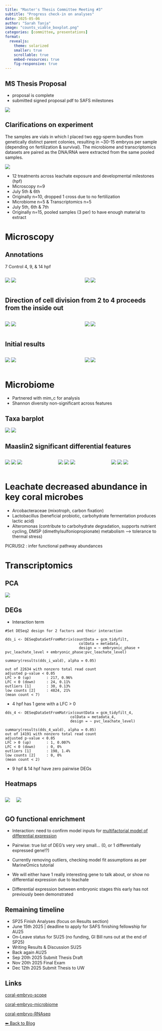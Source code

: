 ```yaml
---
title: "Master's Thesis Committee Meeting #3"
subtitle: "Progress check-in on analyses"
date: 2025-05-06
author: "Sarah Tanja"
image: "counts_viable_boxplot.png"
categories: [committee, presentations]
format: 
  revealjs: 
    theme: solarized
    smaller: true
    scrollable: true
    embed-resources: true
    fig-responsive: true
---
```


## MS Thesis Proposal

-   proposal is complete
-   submitted signed proposal pdf to SAFS milestones

![](proposal.jpg)

## Clarifications on experiment

::: notes
The samples are vials in which I placed two egg-sperm bundles from genetically distinct parent colonies, resulting in \~30-15 embryos per sample (depending on fertilization & survival). The microbiome and transcriptomics datasets are paired as the DNA/RNA were extracted from the same pooled samples.
:::

![](Experimental_Assay_Design.jpeg)

-   12 treatments across leachate exposure and developmental milestones (hpf)
-   Microscopy n=9
-   July 5th & 6th
-   Originally n=10, dropped 1 cross due to no fertilization
-   Microbiome n=5 & Transcriptomics n=5
-   July 5th, 6th & 7th
-   Originally n=15, pooled samples (3 per) to have enough material to extract

# Microscopy

## Annotations

7 Control 4, 9, & 14 hpf

::::: columns
::: {.column width="50%"}
![](7C4_4xstitch_00_anno.jpg) ![](7C9_001_anno.jpg)
:::

::: {.column width="50%"}
![](7C14_000_anno.jpg) ![](scope_csv.jpg)
:::
:::::

## Direction of cell division from 2 to 4 proceeds from the inside out

::::: columns
::: {.column width="50%"}
![](10H4_8.jpg) ![](10H4_21.jpg)
:::

::: {.column width="50%"}
![](10H4_10.jpg) ![](10M4_23.jpg)
:::
:::::

## Initial results

::::: columns
::: {.column width="50%"}
![](density_viable.png) ![](counts_viable_boxplot.png)
:::

::: {.column width="50%"}
![](proportion_stage_stackedbar.png) ![](proportion_status_stackedbar.png)
:::
:::::

# Microbiome

-   Partnered with mim_c for analysis
-   Shannon diversity non-significant across features

## Taxa barplot

![](level-7-bars.svg) ![](level-7-legend.svg)

## Maaslin2 significant differential features

:::::: columns
::: {.column width="30%"}
![](leachate_1.png) ![](leachate_2.png) ![](leachate_3.png)
:::

::: {.column width="30%"}
![](leachate_4.png) ![](leachate_5.png) ![](leachate_6.png)
:::

::: {.column width="30%"}
![](leachate_7.png) ![](leachate_8.png) ![](leachate_9.png)
:::
::::::

# Leachate decreased abundance in key coral microbes

-   Arcobacteraceae (mixotroph, carbon fixation)
-   Lactobacillus (beneficial probiotic, carbohydrate fermentation produces lactic acid)
-   Alteromonas (contribute to carbohydrate degradation, supports nutrient cycling, DMSP (dimethylsulfoniopropionate) metabolism --\> tolerance to thermal stress)

::: callout-important
PICRUSt2 : infer functional pathway abundances
:::

# Transcriptomics

## PCA

![](deg_pca.png)

## DEGs

-   Interaction term

```         
#Set DESeq2 design for 2 factors and their interaction

dds_i <- DESeqDataSetFromMatrix(countData = gcm_tidyfilt,
                                  colData = metadata,
                                  design = ~ embryonic_phase + pvc_leachate_level + embryonic_phase:pvc_leachate_level)
```

```         
summary(results(dds_i_wald), alpha = 0.05)

out of 22634 with nonzero total read count
adjusted p-value < 0.05
LFC > 0 (up)       : 217, 0.96%
LFC < 0 (down)     : 24, 0.11%
outliers [1]       : 30, 0.13%
low counts [2]     : 4824, 21%
(mean count < 7)
```

-   4 hpf has 1 gene with a LFC \> 0

```         
dds_4 <- DESeqDataSetFromMatrix(countData = gcm_tidyfilt_4,
                              colData = metadata_4,
                              design = ~ pvc_leachate_level)
```

```         
summary(results(dds_4_wald), alpha = 0.05)
out of 14191 with nonzero total read count
adjusted p-value < 0.05
LFC > 0 (up)       : 1, 0.007%
LFC < 0 (down)     : 0, 0%
outliers [1]       : 198, 1.4%
low counts [2]     : 0, 0%
(mean count < 2)
```

-   9 hpf & 14 hpf have zero pairwise DEGs

## Heatmaps

::::: columns
::: {.column-width="50%"}
![](deg_simple_heat.png)
:::

::: {.column-width="50%"}
![](deg_complex_heat.png)
:::
:::::

## GO functional enrichment

::: callout-important
-   Interaction: need to confirm model inputs for [multifactorial model of differential expression](https://marineomics.github.io/DGE_comparison_v2.html)

-   Pairwise: true list of DEG's very very small... (0, or 1 differentially expressed gene!?)

-   Currently removing outliers, checking model fit assumptions as per MarineOmics tutorial

-   We will either have 1 really interesting gene to talk about, or show no differential expression due to leachate

-   Differential expression between embryonic stages this early has not previously been demonstrated
:::

## Remaining timeline

-   SP25 Finish Analyses (focus on Results section)
-   June 15th 2025 \| deadline to apply for SAFS finishing fellowship for AU25
-   On-Leave status for SU25 (no funding, GI Bill runs out at the end of SP25)
-   Writing Results & Discussion SU25
-   Back again AU25\
-   Sep 20th 2025 Submit Thesis Draft
-   Nov 20th 2025 Final Exam
-   Dec 12th 2025 Submit Thesis to UW

## Links

[coral-embryo-scope](https://github.com/sarahtanja/coral-embryo-scope)

[coral-embryo-microbiome](https://github.com/sarahtanja/coral-embryo-microbiome)

[coral-embryo-RNAseq](https://github.com/sarahtanja/coral-embryo-RNAseq)

[⬅ Back to Blog](.ttps://sarahtanja.github.io/quarto-blog/posts.html)
